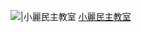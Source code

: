 [[File:DemocracyGroundwork.png|{{{1|20px}}}|小麗民主教室]] [[小麗民主教室]]<noinclude>
{{Documentation}}
[[Category:香港政党标示模板|{{PAGENAME}}]]
</noinclude>